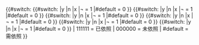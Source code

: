{{#switch:<!-- 
  -->{{#switch: {{Class mask/b| {{{1|}}} }} |y |n |x |¬ = 1 |#default = 0 }}<!--
  -->{{#switch: {{Class mask/b| {{{2|}}} }} |y |n |x |¬ = 1 |#default = 0 }}<!--
  -->{{#switch: {{Class mask/b| {{{3|}}} }} |y |n |x |¬ = 1 |#default = 0 }}<!--
  -->{{#switch: {{Class mask/b| {{{4|}}} }} |y |n |x |¬ = 1 |#default = 0 }}<!--
  -->{{#switch: {{Class mask/b| {{{5|}}} }} |y |n |x |¬ = 1 |#default = 0 }}<!--
  -->{{#switch: {{Class mask/b| {{{6|}}} }} |y |n |x |¬ = 1 |#default = 0 }}<!--
-->| 111111 = 已依照<!--
-->| 000000 = 未依照<!--
-->| #default = 需依照<!--
-->}}